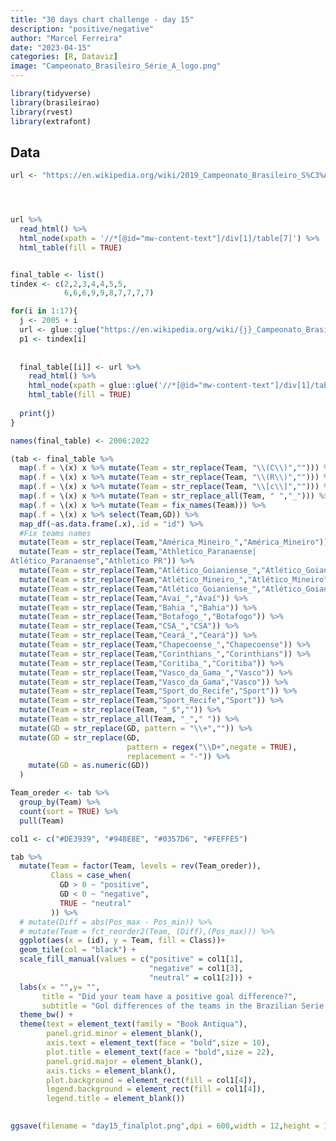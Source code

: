 ```yaml
---
title: "30 days chart challenge - day 15"
description: "positive/negative"
author: "Marcel Ferreira"
date: "2023-04-15"
categories: [R, Dataviz]
image: "Campeonato_Brasileiro_Série_A_logo.png"
---
```


```r
library(tidyverse)
library(brasileirao)
library(rvest)
library(extrafont)
```

## Data

```r
url <- "https://en.wikipedia.org/wiki/2019_Campeonato_Brasileiro_S%C3%A9rie_A"




url %>% 
  read_html() %>% 
  html_node(xpath = '//*[@id="mw-content-text"]/div[1]/table[7]') %>% 
  html_table(fill = TRUE)


final_table <- list()
tindex <- c(2,2,3,4,4,5,5,
            6,6,6,9,9,8,7,7,7,7)

for(i in 1:17){
  j <- 2005 + i
  url <- glue::glue("https://en.wikipedia.org/wiki/{j}_Campeonato_Brasileiro_S%C3%A9rie_A")
  p1 <- tindex[i]
  
  
  final_table[[i]] <- url %>% 
    read_html() %>% 
    html_node(xpath = glue::glue('//*[@id="mw-content-text"]/div[1]/table[{p1}]')) %>% 
    html_table(fill = TRUE)
  
  print(j)
}
```

```r
names(final_table) <- 2006:2022

(tab <- final_table %>%
  map(.f = \(x) x %>% mutate(Team = str_replace(Team, "\\(C\\)",""))) %>%
  map(.f = \(x) x %>% mutate(Team = str_replace(Team, "\\(R\\)",""))) %>%
  map(.f = \(x) x %>% mutate(Team = str_replace(Team, "\\[c\\]",""))) %>%
  map(.f = \(x) x %>% mutate(Team = str_replace_all(Team, " ","_"))) %>%
  map(.f = \(x) x %>% mutate(Team = fix_names(Team))) %>%
  map(.f = \(x) x %>% select(Team,GD)) %>%
  map_df(~as.data.frame(.x),.id = "id") %>% 
  #Fix teams names
  mutate(Team = str_replace(Team,"América_Mineiro_","América_Mineiro")) %>%
  mutate(Team = str_replace(Team,"Athletico_Paranaense|
Atlético_Paranaense","Athletico PR")) %>%
  mutate(Team = str_replace(Team,"Atlético_Goianiense_","Atlético_Goianiense")) %>%
  mutate(Team = str_replace(Team,"Atlético_Mineiro_","Atlético_Mineiro")) %>%
  mutate(Team = str_replace(Team,"Atlético_Goianiense_","Atlético_Goianiense")) %>%
  mutate(Team = str_replace(Team,"Avaí_","Avaí")) %>%
  mutate(Team = str_replace(Team,"Bahia_","Bahia")) %>%
  mutate(Team = str_replace(Team,"Botafogo_","Botafogo")) %>%
  mutate(Team = str_replace(Team,"CSA_","CSA")) %>%
  mutate(Team = str_replace(Team,"Ceará_","Ceará")) %>%
  mutate(Team = str_replace(Team,"Chapecoense_","Chapecoense")) %>%
  mutate(Team = str_replace(Team,"Corinthians_","Corinthians")) %>%
  mutate(Team = str_replace(Team,"Coritiba_","Coritiba")) %>%
  mutate(Team = str_replace(Team,"Vasco_da_Gama_","Vasco")) %>%
  mutate(Team = str_replace(Team,"Vasco_da_Gama","Vasco")) %>%
  mutate(Team = str_replace(Team,"Sport_do_Recife","Sport")) %>%
  mutate(Team = str_replace(Team,"Sport_Recife","Sport")) %>%
  mutate(Team = str_replace(Team, "_$","")) %>%
  mutate(Team = str_replace_all(Team, "_"," ")) %>%
  mutate(GD = str_replace(GD, pattern = "\\+","")) %>%
  mutate(GD = str_replace(GD,
                          pattern = regex("\\D+",negate = TRUE),
                          replacement = "-")) %>%
    mutate(GD = as.numeric(GD))
  )
```

```r
Team_oreder <- tab %>%
  group_by(Team) %>%
  count(sort = TRUE) %>%
  pull(Team)

col1 <- c("#DE3939", "#948E8E", "#0357D6", "#FEFFE5")

tab %>%
  mutate(Team = factor(Team, levels = rev(Team_oreder)),
         Class = case_when(
           GD > 0 ~ "positive",
           GD < 0 ~ "negative",
           TRUE ~ "neutral"
         )) %>%
  # mutate(Diff = abs(Pos_max - Pos_min)) %>%
  # mutate(Team = fct_reorder2(Team, (Diff),(Pos_max))) %>%
  ggplot(aes(x = (id), y = Team, fill = Class))+
  geom_tile(col = "black") +
  scale_fill_manual(values = c("positive" = col1[1],
                               "negative" = col1[3],
                               "neutral" = col1[2])) +
  labs(x = "",y= "",
       title = "Did your team have a positive goal difference?",
       subtitle = "Gol differences of the teams in the Brazilian Serie A (2006~2022). Data from wikipedia.") +
  theme_bw() +
  theme(text = element_text(family = "Book Antiqua"),
        panel.grid.minor = element_blank(),
        axis.text = element_text(face = "bold",size = 10),
        plot.title = element_text(face = "bold",size = 22),
        panel.grid.major = element_blank(),
        axis.ticks = element_blank(),
        plot.background = element_rect(fill = col1[4]),
        legend.background = element_rect(fill = col1[4]),
        legend.title = element_blank())
  


```

```r
ggsave(filename = "day15_finalplot.png",dpi = 600,width = 12,height = 10)
```
